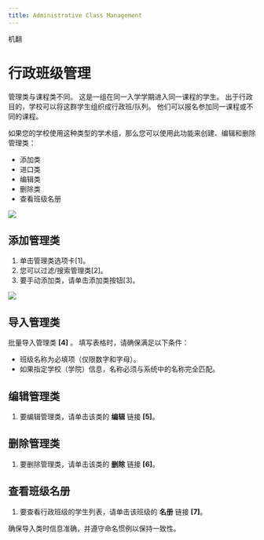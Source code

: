```yaml
---
title: Administrative Class Management
---
```



机翻
# 行政班级管理 


 管理类与课程类不同。 这是一组在同一入学学期进入同一课程的学生。 出于行政目的，学校可以将这群学生组织成行政班/队列。 他们可以报名参加同一课程或不同的课程。 
 
 如果您的学校使用这种类型的学术组，那么您可以使用此功能来创建、编辑和删除管理类： 
 - 添加类 
 - 进口类 
 - 编辑类 
 - 删除类 
 - 查看班级名册


![](/img/ulearning/admin/classes01.png)

## 添加管理类

1. 单击管理类选项卡[1]。
2. 您可以过滤/搜索管理类[2]。
3. 要手动添加类，请单击添加类按钮[3]。

![](/img/ulearning/admin/classes02.png)
## 导入管理类 

批量导入管理类 **[4]** 。 填写表格时，请确保满足以下条件： 
 - 班级名称为必填项（仅限数字和字母）。 
 - 如果指定学校（学院）信息，名称必须与系统中的名称完全匹配。 
 
 ## 编辑管理类 
 1. 要编辑管理类，请单击该类的 **编辑** 链接 **[5]**。 

 ## 删除管理类 
 1. 要删除管理类，请单击该类的 **删除** 链接 **[6]**。 

 ## 查看班级名册 
 1. 要查看行政班级的学生列表，请单击该班级的 **名册** 链接 **[7]**。

<Callout type="info" emoji="ℹ️">
  确保导入类时信息准确，并遵守命名惯例以保持一致性。
</Callout>
